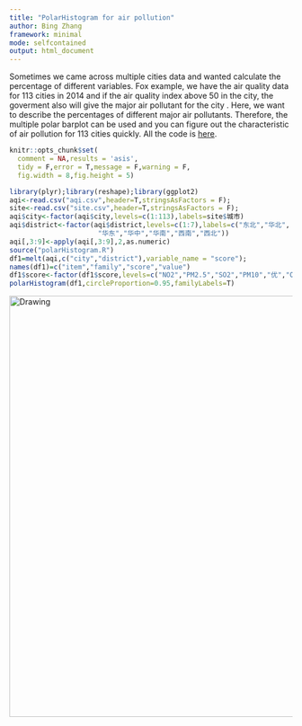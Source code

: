 ```yaml
---
title: "PolarHistogram for air pollution"
author: Bing Zhang
framework: minimal
mode: selfcontained
output: html_document
---
```



Sometimes we came across multiple cities data and wanted calculate the percentage of different variables. Fox example, we have the air quality data for 113 cities in 2014 and if the air quality index above 50 in the city, the goverment also will give the major air pollutant for the city . Here, we want to  describe the percentages of different major air pollutants. Therefore, the  multiple polar barplot can be used and you can figure out the characteristic of air pollution for 113 cities quickly. All the code is [here](https://github.com/Spatial-R/Data-visualization-in-public-health/tree/gh-pages/MultiBar).

```r
knitr::opts_chunk$set(
  comment = NA,results = 'asis',
  tidy = F,error = T,message = F,warning = F,
  fig.width = 8,fig.height = 5)
```


```r
library(plyr);library(reshape);library(ggplot2)
aqi<-read.csv("aqi.csv",header=T,stringsAsFactors = F);
site<-read.csv("site.csv",header=T,stringsAsFactors = F);
aqi$city<-factor(aqi$city,levels=c(1:113),labels=site$城市)
aqi$district<-factor(aqi$district,levels=c(1:7),labels=c("东北","华北",
                      "华东","华中","华南","西南","西北"))
aqi[,3:9]<-apply(aqi[,3:9],2,as.numeric)
source("polarHistogram.R")
df1=melt(aqi,c("city","district"),variable_name = "score");
names(df1)=c("item","family","score","value")
df1$score<-factor(df1$score,levels=c("NO2","PM2.5","SO2","PM10","优","O3","CO"))
polarHistogram(df1,circleProportion=0.95,familyLabels=T)
```

<img src= "1.tiff" alt="Drawing" width="750px" align="center" />